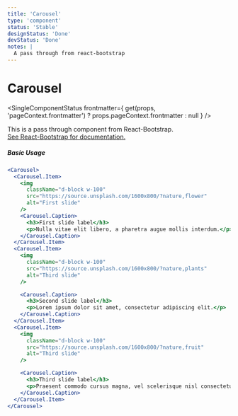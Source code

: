 ```yaml
---
title: 'Carousel'
type: 'component'
status: 'Stable'
designStatus: 'Done'
devStatus: 'Done'
notes: |
  A pass through from react-bootstrap
---
```



# Carousel

<SingleComponentStatus
  frontmatter={
    get(props, 'pageContext.frontmatter') ? props.pageContext.frontmatter : null
  }
/>

<p style={{ fontSize: '1.5em' }}>
  This is a pass through component from React-Bootstrap.<br/>
  <a href="https://react-bootstrap.github.io/components/carousel/" target="_blank">
    See React-Bootstrap for documentation.
  </a>
</p>

##### Basic Usage

```jsx live=true
<Carousel>
  <Carousel.Item>
    <img
      className="d-block w-100"
      src="https://source.unsplash.com/1600x800/?nature,flower"
      alt="First slide"
    />
    <Carousel.Caption>
      <h3>First slide label</h3>
      <p>Nulla vitae elit libero, a pharetra augue mollis interdum.</p>
    </Carousel.Caption>
  </Carousel.Item>
  <Carousel.Item>
    <img
      className="d-block w-100"
      src="https://source.unsplash.com/1600x800/?nature,plants"
      alt="Third slide"
    />

    <Carousel.Caption>
      <h3>Second slide label</h3>
      <p>Lorem ipsum dolor sit amet, consectetur adipiscing elit.</p>
    </Carousel.Caption>
  </Carousel.Item>
  <Carousel.Item>
    <img
      className="d-block w-100"
      src="https://source.unsplash.com/1600x800/?nature,fruit"
      alt="Third slide"
    />

    <Carousel.Caption>
      <h3>Third slide label</h3>
      <p>Praesent commodo cursus magna, vel scelerisque nisl consectetur.</p>
    </Carousel.Caption>
  </Carousel.Item>
</Carousel>
```

